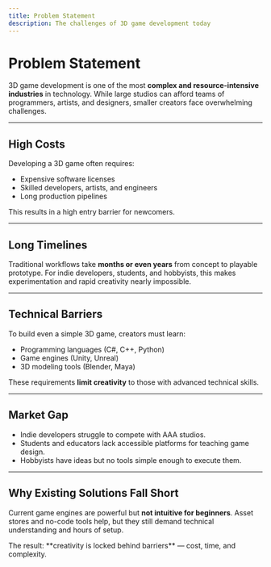```yaml
---
title: Problem Statement
description: The challenges of 3D game development today
---
```



# Problem Statement  

3D game development is one of the most **complex and resource-intensive industries** in technology. While large studios can afford teams of programmers, artists, and designers, smaller creators face overwhelming challenges.  

---

## High Costs  
Developing a 3D game often requires:  
- Expensive software licenses  
- Skilled developers, artists, and engineers  
- Long production pipelines  

This results in a high entry barrier for newcomers.  

---

## Long Timelines  
Traditional workflows take **months or even years** from concept to playable prototype. For indie developers, students, and hobbyists, this makes experimentation and rapid creativity nearly impossible.  

---

## Technical Barriers  
To build even a simple 3D game, creators must learn:  
- Programming languages (C#, C++, Python)  
- Game engines (Unity, Unreal)  
- 3D modeling tools (Blender, Maya)  

These requirements **limit creativity** to those with advanced technical skills.  

---

## Market Gap  
- Indie developers struggle to compete with AAA studios.  
- Students and educators lack accessible platforms for teaching game design.  
- Hobbyists have ideas but no tools simple enough to execute them.  

---

## Why Existing Solutions Fall Short  
Current game engines are powerful but **not intuitive for beginners**. Asset stores and no-code tools help, but they still demand technical understanding and hours of setup.  

<Callout type="error">
  The result: **creativity is locked behind barriers** — cost, time, and complexity.
</Callout>
